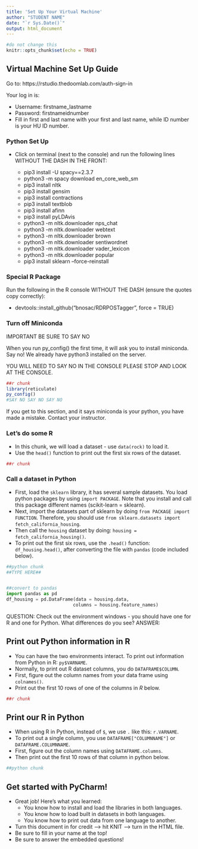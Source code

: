 ```yaml
---
title: 'Set Up Your Virtual Machine'
author: "STUDENT NAME"
date: "`r Sys.Date()`"
output: html_document
---
```


```r
#do not change this
knitr::opts_chunk$set(echo = TRUE)
```

## Virtual Machine Set Up Guide

Go to: https://rstudio.thedoomlab.com/auth-sign-in

Your log in is:

  -	Username: firstname_lastname
  -	Password: firstnameidnumber
  -	Fill in first and last name with your first and last name, while ID number is your HU ID number.

### Python Set Up

- Click on terminal (next to the console) and run the following lines WITHOUT THE DASH IN THE FRONT: 
  
  - pip3 install -U spacy==2.3.7
  - python3 -m spacy download en_core_web_sm
  - pip3 install nltk
  - pip3 install gensim
  - pip3 install contractions
  - pip3 install textblob
  - pip3 install afinn
  - pip3 install pyLDAvis
  - python3 -m nltk.downloader nps_chat
  - python3 -m nltk.downloader webtext
  - python3 -m nltk.downloader brown
  - python3 -m nltk.downloader sentiwordnet
  - python3 -m nltk.downloader vader_lexicon
  - python3 -m nltk.downloader popular
  - pip3 install sklearn --force-reinstall

### Special R Package 

Run the following in the R console WITHOUT THE DASH (ensure the quotes copy correctly):

  - devtools::install_github("bnosac/RDRPOSTagger", force = TRUE)

### Turn off Miniconda

###################################################
###################################################
###################################################
###################################################
########### IMPORTANT BE SURE TO SAY NO ########### 
###################################################
###################################################
###################################################
###################################################

When you run py_config() the first time, it will ask you to install miniconda. Say no! We already have python3 installed on the server. 

YOU WILL NEED TO SAY NO IN THE CONSOLE PLEASE STOP AND LOOK AT THE CONSOLE. 

```r
##r chunk
library(reticulate)
py_config()
#SAY NO SAY NO SAY NO
```

If you get to this section, and it says miniconda is your python, you have made a mistake. Contact your instructor. 

### Let's do some R

- In this chunk, we will load a dataset - use `data(rock)` to load it. 
- Use the `head()` function to print out the first six rows of the dataset. 

```r
##r chunk

```

### Call a dataset in Python

- First, load the `sklearn` library, it has several sample datasets. You load python packages by using `import PACKAGE`. Note that you install and call this package different names (scikit-learn = sklearn).
- Next, import the datasets part of sklearn by doing `from PACKAGE import FUNCTION`. Therefore, you should use `from sklearn.datasets import fetch_california_housing`. 
- Then call the `housing` dataset by doing: `housing = fetch_california_housing()`.
- To print out the first six rows, use the `.head()` function: `df_housing.head()`, after converting the file with `pandas` (code included below).

```python
##python chunk
##TYPE HERE##


##convert to pandas
import pandas as pd
df_housing = pd.DataFrame(data = housing.data, 
                         columns = housing.feature_names)

```

QUESTION: Check out the environment windows - you should have one for R and one for Python. What differences do you see? 
ANSWER: 

## Print out Python information in R

- You can have the two environments interact. To print out information from Python in R: `py$VARNAME`.
- Normally, to print out R dataset columns, you do `DATAFRAME$COLUMN`. 
- First, figure out the column names from your data frame using `colnames()`.
- Print out the first 10 rows of one of the columns in *R* below. 

```r
##r chunk


```

## Print our R in Python

- When using R in Python, instead of `$`, we use `.` like this: `r.VARNAME`. 
- To print out a single column, you use `DATAFRAME["COLUMNNAME"]` or `DATAFRAME.COLUMNNAME`. 
- First, figure out the column names using `DATAFRAME.columns`.
- Then print out the first 10 rows of that column in python below. 

```python
##python chunk

```

## Get started with PyCharm!

- Great job! Here's what you learned:
  - You know how to install and load the libraries in both languages.
  - You know how to load built in datasets in both languages.
  - You know how to print out data from one language to another. 
- Turn this document in for credit --> hit KNIT --> turn in the HTML file.
- Be sure to fill in your name at the top!
- Be sure to answer the embedded questions!
